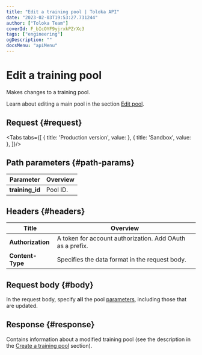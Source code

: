 ```yaml
---
title: "Edit a training pool | Toloka API"
date: "2023-02-03T19:53:27.731244"
author: ["Toloka Team"]
coverId: F_bIcOYF9yjrxkPZrXc3
tags: ["engineering"]
ogDescription: ""
docsMenu: "apiMenu"
---
```



# Edit a training pool

<Announce/>

Makes changes to a training pool.

<Note mode="note" title="Note">

Learn about editing a main pool in the section [Edit pool](/docs-new/api/edit-pool).

</Note>

## Request {#request}

<Tabs tabs={[
  { title: 'Production version', value: <EditTrainingList1/> },
  { title: 'Sandbox', value: <EditTrainingList2/> },
]}/>

## Path parameters {#path-params}

Parameter | Overview
----- | -----
**training_id** | Pool ID.

## Headers {#headers}

Title | Overview
----- | -----
**Authorization** | A token for account authorization. Add OAuth as a prefix.
**Content-Type** | Specifies the data format in the request body.

## Request body {#body}

In the request body, specify **all** the pool [parameters](/docs-new/api/create-training#training-param), including those that are updated.

## Response {#response}

Contains information about a modified training pool (see the description in the [Create a training pool](/docs-new/api/create-training#response) section).